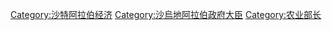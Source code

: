 [[Category:沙特阿拉伯经济|Category:沙特阿拉伯经济]]
[[Category:沙烏地阿拉伯政府大臣|Category:沙烏地阿拉伯政府大臣]]
[[Category:农业部长|Category:农业部长]]